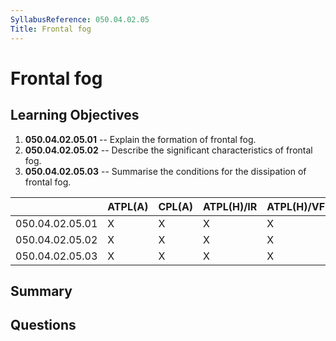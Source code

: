 ```yaml
---
SyllabusReference: 050.04.02.05
Title: Frontal fog
---
```


# Frontal fog

## Learning Objectives

1.  **050.04.02.05.01** -- Explain the formation of frontal fog.
2.  **050.04.02.05.02** -- Describe the significant characteristics of frontal
    fog.
3.  **050.04.02.05.03** -- Summarise the conditions for the dissipation of
    frontal fog.

|                 | ATPL(A) | CPL(A) | ATPL(H)/IR | ATPL(H)/VFR | CPL(H) | IR | CBIR(A) |
| --------------- | ------- | ------ | ---------- | ----------- | ------ | -- | ------- |
| 050.04.02.05.01 | X       | X      | X          | X           | X      | X  | X       |
| 050.04.02.05.02 | X       | X      | X          | X           | X      | X  | X       |
| 050.04.02.05.03 | X       | X      | X          | X           | X      | X  | X       |

## Summary

## Questions

